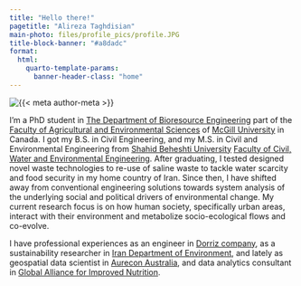 ```yaml
---
title: "Hello there!"
pagetitle: "Alireza Taghdisian"
main-photo: files/profile_pics/profile.JPG
title-block-banner: "#a8dadc"
format:
  html:
    quarto-template-params:
      banner-header-class: "home"
---
```


::: grid
::: {.g-col-12 .g-col-sm-4}
```{=html}
<div class="grid" style="--bs-columns: 5; row-gap: 0;">
  <div class="g-col-1 g-col-sm-0"></div>
  <div class="g-col-3 g-col-sm-5">
    <picture>
      <source media="(max-width: 576px)" srcset="{{< meta main-photo-square >}}">
      <source media="(min-width: 576px)" srcset="{{< meta main-photo >}}">
      <img class="img-fluid" src="{{< meta main-photo >}}" alt="{{< meta author-meta >}}">
    </picture>
  </div>
  <div class="g-col-1 g-col-sm-0"></div>
</div>
```
:::

::: {.g-col-12 .g-col-sm-8}
I'm a PhD student in [The Department of Bioresource Engineering](https://www.mcgill.ca/bioeng/) part of the [Faculty of Agricultural and Environmental Sciences](https://www.mcgill.ca/macdonald/) of [McGill University](https://www.mcgill.ca/) in Canada. I got my B.S. in Civil Engineering, and my M.S. in Civil and Environmental Engineering from [Shahid Beheshti University](https://en.sbu.ac.ir/) [Faculty of Civil, Water and Environmental Engineering](https://encwe.sbu.ac.ir/). After graduating, I tested designed novel waste technologies to re-use of saline waste to tackle water scarcity and food security in my home country of Iran. Since then, I have shifted away from conventional engineering solutions towards system analysis of the underlying social and political drivers of environmental change. My current research focus is on how human society, specifically urban areas, interact with their environment and metabolize socio-ecological flows and co-evolve.

I have professional experiences as an engineer in [Dorriz company](https://dorriz.com/?avia_forced_reroute=1), as a sustainability researcher in [Iran Department of Environment](http://www.doe.ir/), and lately as geospatial data scientist in [Aurecon Australia](https://www.aurecongroup.com/), and data analytics consultant in [Global Alliance for Improved Nutrition](https://www.gainhealth.org/).
:::
:::
